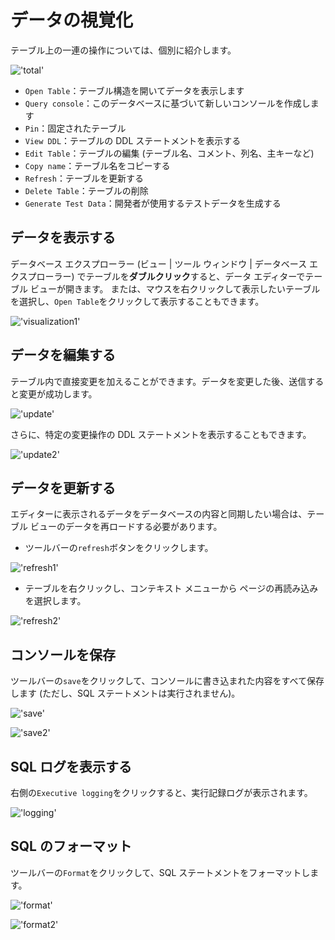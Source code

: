 # データの視覚化

テーブル上の一連の操作については、個別に紹介します。

!['total'](/image/connection-manage/total.png)

- `Open Table`：テーブル構造を開いてデータを表示します
- `Query console`：このデータベースに基づいて新しいコンソールを作成します
- `Pin`：固定されたテーブル
- `View DDL`：テーブルの DDL ステートメントを表示する
- `Edit Table`：テーブルの編集 (テーブル名、コメント、列名、主キーなど)
- `Copy name`：テーブル名をコピーする
- `Refresh`：テーブルを更新する
- `Delete Table`：テーブルの削除
- `Generate Test Data`：開発者が使用するテストデータを生成する

## データを表示する

データベース エクスプローラー (ビュー | ツール ウィンドウ | データベース エクスプローラー) でテーブルを**ダブルクリック**すると、データ エディターでテーブル ビューが開きます。
または、マウスを右クリックして表示したいテーブルを選択し、`Open Table`をクリックして表示することもできます。

!['visualization1'](/image/connection-manage/visualization1.png)

## データを編集する

テーブル内で直接変更を加えることができます。データを変更した後、送信すると変更が成功します。

!['update'](/image/connection-manage/update.png)

さらに、特定の変更操作の DDL ステートメントを表示することもできます。

!['update2'](/image/connection-manage/update2.png)


## データを更新する

エディターに表示されるデータをデータベースの内容と同期したい場合は、テーブル ビューのデータを再ロードする必要があります。

- ツールバーの`refresh`ボタンをクリックします。

!['refresh1'](/image/connection-manage/refresh1.png)

- テーブルを右クリックし、コンテキスト メニューから ページの再読み込み を選択します。

!['refresh2'](/image/connection-manage/refresh2.png)

## コンソールを保存

ツールバーの`save`をクリックして、コンソールに書き込まれた内容をすべて保存します (ただし、SQL ステートメントは実行されません)。

!['save'](/image/connection-manage/save.png)

!['save2'](/image/connection-manage/save2.png)

## SQL ログを表示する

右側の`Executive logging`をクリックすると、実行記録ログが表示されます。

!['logging'](/image/connection-manage/logging.png)

## SQL のフォーマット

ツールバーの`Format`をクリックして、SQL ステートメントをフォーマットします。

!['format'](/image/connection-manage/format.png)

!['format2'](/image/connection-manage/format2.png)


